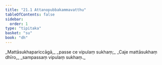 ```yaml
---
title: "21.1 Attanopubbakammavatthu"
tableOfContents: false
sidebar:
  order: 1
type: "tipitaka"
basket: "su"
book: "dh"
---
```



<DynamicBreadcrumb />

<Division number="290" book="dh" bookNo="18" page="55">

<Paragraph number="313" type="verses" book="dh">
_Mattāsukhapariccāgā,_  
_passe ce vipulaṃ sukhaṃ;_  
_Caje mattāsukhaṃ dhīro,_  
_sampassaṃ vipulaṃ sukhaṃ._
</Paragraph>
</Division>